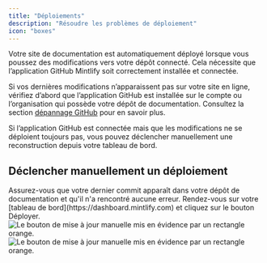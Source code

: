 ```yaml
---
title: "Déploiements"
description: "Résoudre les problèmes de déploiement"
icon: "boxes"
---
```


Votre site de documentation est automatiquement déployé lorsque vous poussez des modifications vers votre dépôt connecté. Cela nécessite que l’application GitHub Mintlify soit correctement installée et connectée.

Si vos dernières modifications n’apparaissent pas sur votre site en ligne, vérifiez d’abord que l’application GitHub est installée sur le compte ou l’organisation qui possède votre dépôt de documentation. Consultez la section [dépannage GitHub](/fr/settings/github#troubleshooting) pour en savoir plus.

Si l’application GitHub est connectée mais que les modifications ne se déploient toujours pas, vous pouvez déclencher manuellement une reconstruction depuis votre tableau de bord.

## Déclencher manuellement un déploiement

<Steps>
  <Step title="Vérifiez que votre dernier commit a bien été effectué.">
    Assurez-vous que votre dernier commit apparaît dans votre dépôt de documentation et qu'il n'a rencontré aucune erreur.
  </Step>
  <Step title="Déclenchez manuellement un déploiement.">
    Rendez-vous sur votre [tableau de bord](https://dashboard.mintlify.com) et cliquez sur le bouton Déployer.
  <Frame>
    <img src="/images/deployments/manual-update-light.png" alt="Le bouton de mise à jour manuelle mis en évidence par un rectangle orange." className="block dark:hidden" />
    <img src="/images/deployments/manual-update-dark.png" alt="Le bouton de mise à jour manuelle mis en évidence par un rectangle orange." className="hidden dark:block" />
  </Frame>
  </Step>
</Steps>
